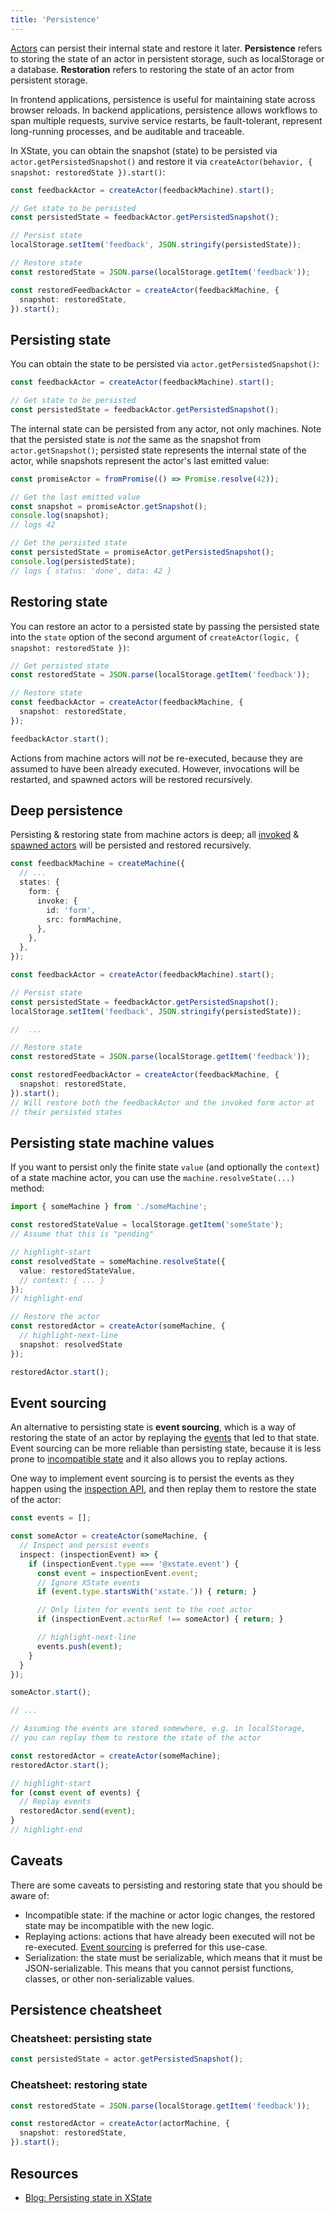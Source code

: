 ```yaml
---
title: 'Persistence'
---
```


[Actors](actors.mdx) can persist their internal state and restore it later. **Persistence** refers to storing the state of an actor in persistent storage, such as localStorage or a database. **Restoration** refers to restoring the state of an actor from persistent storage.

In frontend applications, persistence is useful for maintaining state across browser reloads. In backend applications, persistence allows workflows to span multiple requests, survive service restarts, be fault-tolerant, represent long-running processes, and be auditable and traceable.

In XState, you can obtain the snapshot (state) to be persisted via `actor.getPersistedSnapshot()` and restore it via `createActor(behavior, { snapshot: restoredState }).start()`:

```ts
const feedbackActor = createActor(feedbackMachine).start();

// Get state to be persisted
const persistedState = feedbackActor.getPersistedSnapshot();

// Persist state
localStorage.setItem('feedback', JSON.stringify(persistedState));

// Restore state
const restoredState = JSON.parse(localStorage.getItem('feedback'));

const restoredFeedbackActor = createActor(feedbackMachine, {
  snapshot: restoredState,
}).start();
```

## Persisting state

You can obtain the state to be persisted via `actor.getPersistedSnapshot()`:

```ts
const feedbackActor = createActor(feedbackMachine).start();

// Get state to be persisted
const persistedState = feedbackActor.getPersistedSnapshot();
```

The internal state can be persisted from any actor, not only machines. Note that the persisted state is _not_ the same as the snapshot from `actor.getSnapshot()`; persisted state represents the internal state of the actor, while snapshots represent the actor's last emitted value:

```ts
const promiseActor = fromPromise(() => Promise.resolve(42));

// Get the last emitted value
const snapshot = promiseActor.getSnapshot();
console.log(snapshot);
// logs 42

// Get the persisted state
const persistedState = promiseActor.getPersistedSnapshot();
console.log(persistedState);
// logs { status: 'done', data: 42 }
```

## Restoring state

You can restore an actor to a persisted state by passing the persisted state into the `state` option of the second argument of `createActor(logic, { snapshot: restoredState })`:

```ts
// Get persisted state
const restoredState = JSON.parse(localStorage.getItem('feedback'));

// Restore state
const feedbackActor = createActor(feedbackMachine, {
  snapshot: restoredState,
});

feedbackActor.start();
```

Actions from machine actors will _not_ be re-executed, because they are assumed to have been already executed. However, invocations will be restarted, and spawned actors will be restored recursively.

## Deep persistence

Persisting & restoring state from machine actors is deep; all [invoked](invoke.mdx) & [spawned actors](spawn.mdx) will be persisted and restored recursively.

```ts
const feedbackMachine = createMachine({
  // ...
  states: {
    form: {
      invoke: {
        id: 'form',
        src: formMachine,
      },
    },
  },
});

const feedbackActor = createActor(feedbackMachine).start();

// Persist state
const persistedState = feedbackActor.getPersistedSnapshot();
localStorage.setItem('feedback', JSON.stringify(persistedState));

//  ...

// Restore state
const restoredState = JSON.parse(localStorage.getItem('feedback'));

const restoredFeedbackActor = createActor(feedbackMachine, {
  snapshot: restoredState,
}).start();
// Will restore both the feedbackActor and the invoked form actor at
// their persisted states
```

## Persisting state machine values

If you want to persist only the finite state `value` (and optionally the `context`) of a state machine actor, you can use the `machine.resolveState(...)` method:

```ts
import { someMachine } from './someMachine';

const restoredStateValue = localStorage.getItem('someState');
// Assume that this is "pending"

// highlight-start
const resolvedState = someMachine.resolveState({
  value: restoredStateValue,
  // context: { ... }
});
// highlight-end

// Restore the actor
const restoredActor = createActor(someMachine, {
  // highlight-next-line
  snapshot: resolvedState
});

restoredActor.start();
```

## Event sourcing

An alternative to persisting state is **event sourcing**, which is a way of restoring the state of an actor by replaying the [events](transitions.mdx) that led to that state. Event sourcing can be more reliable than persisting state, because it is less prone to [incompatible state](#caveats) and it also allows you to replay actions.

One way to implement event sourcing is to persist the events as they happen using the [inspection API](/inspection), and then replay them to restore the state of the actor:

```ts
const events = [];

const someActor = createActor(someMachine, {
  // Inspect and persist events
  inspect: (inspectionEvent) => {
    if (inspectionEvent.type === '@xstate.event') {
      const event = inspectionEvent.event;
      // Ignore XState events
      if (event.type.startsWith('xstate.')) { return; }

      // Only listen for events sent to the root actor
      if (inspectionEvent.actorRef !== someActor) { return; }

      // highlight-next-line
      events.push(event);
    }
  }
});

someActor.start();

// ...

// Assuming the events are stored somewhere, e.g. in localStorage,
// you can replay them to restore the state of the actor

const restoredActor = createActor(someMachine);
restoredActor.start();

// highlight-start
for (const event of events) {
  // Replay events
  restoredActor.send(event);
}
// highlight-end
```

## Caveats

There are some caveats to persisting and restoring state that you should be aware of:

- Incompatible state: if the machine or actor logic changes, the restored state may be incompatible with the new logic.
- Replaying actions: actions that have already been executed will not be re-executed. [Event sourcing](#event-sourcing) is preferred for this use-case.
- Serialization: the state must be serializable, which means that it must be JSON-serializable. This means that you cannot persist functions, classes, or other non-serializable values.

## Persistence cheatsheet

### Cheatsheet: persisting state

```ts
const persistedState = actor.getPersistedSnapshot();
```

### Cheatsheet: restoring state

```ts
const restoredState = JSON.parse(localStorage.getItem('feedback'));

const restoredActor = createActor(actorMachine, {
  snapshot: restoredState,
}).start();
```

## Resources

- [Blog: Persisting state in XState](/blog/2023-10-02-persisting-state)
